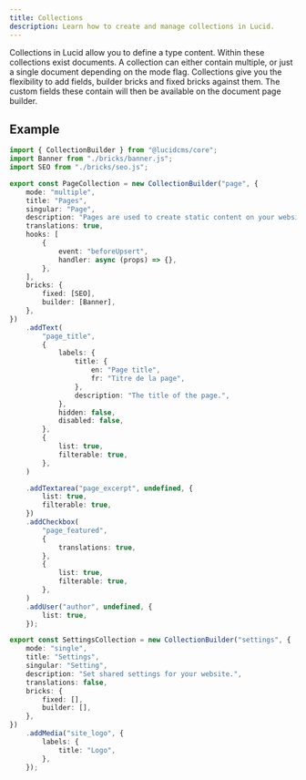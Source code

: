 ```yaml
---
title: Collections
description: Learn how to create and manage collections in Lucid.
---
```


Collections in Lucid allow you to define a type content. Within these collections exist documents. A collection can either contain multiple, or just a single document depending on the mode flag. Collections give you the flexibility to add fields, builder bricks and fixed bricks against them. The custom fields these contain will then be available on the document page builder.

## Example

```ts title="collections.ts"
import { CollectionBuilder } from "@lucidcms/core";
import Banner from "./bricks/banner.js";
import SEO from "./bricks/seo.js";

export const PageCollection = new CollectionBuilder("page", {
	mode: "multiple",
	title: "Pages",
	singular: "Page",
	description: "Pages are used to create static content on your website.",
	translations: true,
	hooks: [
		{
			event: "beforeUpsert",
			handler: async (props) => {},
		},
	],
	bricks: {
		fixed: [SEO],
		builder: [Banner],
	},
})
	.addText(
		"page_title",
		{
			labels: {
				title: {
					en: "Page title",
					fr: "Titre de la page",
				},
				description: "The title of the page.",
			},
			hidden: false,
			disabled: false,
		},
		{
			list: true,
			filterable: true,
		},
	)

	.addTextarea("page_excerpt", undefined, {
		list: true,
		filterable: true,
	})
	.addCheckbox(
		"page_featured",
		{
			translations: true,
		},
		{
			list: true,
			filterable: true,
		},
	)
	.addUser("author", undefined, {
		list: true,
	});

export const SettingsCollection = new CollectionBuilder("settings", {
	mode: "single",
	title: "Settings",
	singular: "Setting",
	description: "Set shared settings for your website.",
	translations: false,
	bricks: {
		fixed: [],
		builder: [],
	},
})
    .addMedia("site_logo", {
        labels: {
            title: "Logo",
        },
    });
```
